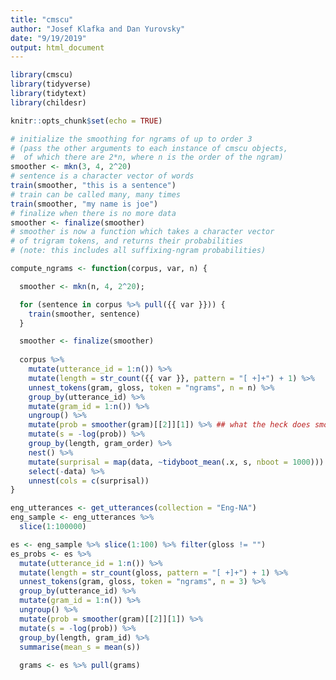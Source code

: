 ```yaml
---
title: "cmscu"
author: "Josef Klafka and Dan Yurovsky"
date: "9/19/2019"
output: html_document
---
```


```r
library(cmscu)
library(tidyverse)
library(tidytext)
library(childesr)

knitr::opts_chunk$set(echo = TRUE)
```


```r
# initialize the smoothing for ngrams of up to order 3
# (pass the other arguments to each instance of cmscu objects,
#  of which there are 2*n, where n is the order of the ngram)
smoother <- mkn(3, 4, 2^20)
# sentence is a character vector of words
train(smoother, "this is a sentence")
# train can be called many, many times
train(smoother, "my name is joe")
# finalize when there is no more data
smoother <- finalize(smoother)
# smoother is now a function which takes a character vector
# of trigram tokens, and returns their probabilities
# (note: this includes all suffixing-ngram probabilities)
```

```r
compute_ngrams <- function(corpus, var, n) {

  smoother <- mkn(n, 4, 2^20);

  for (sentence in corpus %>% pull({{ var }})) {
    train(smoother, sentence)
  }

  smoother <- finalize(smoother)
  
  corpus %>% 
    mutate(utterance_id = 1:n()) %>%
    mutate(length = str_count({{ var }}, pattern = "[ +]+") + 1) %>%
    unnest_tokens(gram, gloss, token = "ngrams", n = n) %>%
    group_by(utterance_id) %>%
    mutate(gram_id = 1:n()) %>%
    ungroup() %>%
    mutate(prob = smoother(gram)[[2]][1]) %>% ## what the heck does smoother give us back
    mutate(s = -log(prob)) %>%
    group_by(length, gram_order) %>%
    nest() %>%
    mutate(surprisal = map(data, ~tidyboot_mean(.x, s, nboot = 1000))) %>%
    select(-data) %>%
    unnest(cols = c(surprisal)) 
}
```

```r
eng_utterances <- get_utterances(collection = "Eng-NA")
eng_sample <- eng_utterances %>% 
  slice(1:100000)
```

```r
es <- eng_sample %>% slice(1:100) %>% filter(gloss != "") 
es_probs <- es %>% 
  mutate(utterance_id = 1:n()) %>%
  mutate(length = str_count(gloss, pattern = "[ +]+") + 1) %>%
  unnest_tokens(gram, gloss, token = "ngrams", n = 3) %>%
  group_by(utterance_id) %>%
  mutate(gram_id = 1:n()) %>%
  ungroup() %>%
  mutate(prob = smoother(gram)[[2]][1]) %>%
  mutate(s = -log(prob)) %>%
  group_by(length, gram_id) %>%
  summarise(mean_s = mean(s))
    
  grams <- es %>% pull(grams)
```
